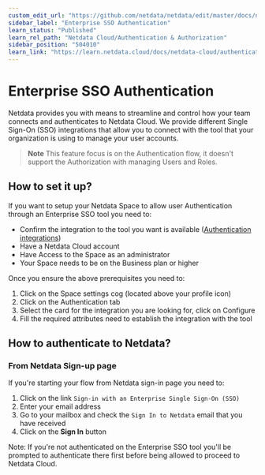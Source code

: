 ```yaml
---
custom_edit_url: "https://github.com/netdata/netdata/edit/master/docs/netdata-cloud/authentication-and-authorization/enterprise-sso-authentication.md"
sidebar_label: "Enterprise SSO Authentication"
learn_status: "Published"
learn_rel_path: "Netdata Cloud/Authentication & Authorization"
sidebar_position: "504010"
learn_link: "https://learn.netdata.cloud/docs/netdata-cloud/authentication-&-authorization/enterprise-sso-authentication"
---
```


# Enterprise SSO Authentication

Netdata provides you with means to streamline and control how your team connects and authenticates to Netdata Cloud. We provide
 different Single Sign-On (SSO) integrations that allow you to connect with the tool that your organization is using to manage your
 user accounts.

 > **Note** This feature focus is on the Authentication flow, it doesn't support the Authorization with managing Users and Roles.

## How to set it up?

If you want to setup your Netdata Space to allow user Authentication through an Enterprise SSO tool you need to:

* Confirm the integration to the tool you want is available ([Authentication integrations](https://learn.netdata.cloud/docs/netdata-cloud/authentication-&-authorization/cloud-authentication-&-authorization-integrations))
* Have a Netdata Cloud account
* Have Access to the Space as an administrator
* Your Space needs to be on the Business plan or higher

Once you ensure the above prerequisites you need to:

1. Click on the Space settings cog (located above your profile icon)
2. Click on the Authentication tab
3. Select the card for the integration you are looking for, click on Configure
4. Fill the required attributes need to establish the integration with the tool

## How to authenticate to Netdata?

### From Netdata Sign-up page

If you're starting your flow from Netdata sign-in page you need to:

1. Click on the link `Sign-in with an Enterprise Single Sign-On (SSO)`
2. Enter your email address
3. Go to your mailbox and check the `Sign In to Netdata` email that you have received
4. Click on the **Sign In** button

Note: If you're not authenticated on the Enterprise SSO tool you'll be prompted to authenticate there
first before being allowed to proceed to Netdata Cloud.
